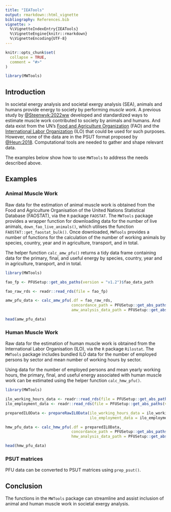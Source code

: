 ```yaml
---
title: "IEATools"
output: rmarkdown::html_vignette
bibliography: References.bib
vignette: >
  %\VignetteIndexEntry{IEATools}
  %\VignetteEngine{knitr::rmarkdown}
  %\VignetteEncoding{UTF-8}
---
```


```r
knitr::opts_chunk$set(
  collapse = TRUE,
  comment = "#>"
)
```

```r
library(MWTools)
```

## Introduction

In societal energy analysis and societal exergy analysis (SEA), 
animals and humans provide energy to society by performing _muscle work_.
A previous study by [@Steenwyk:2022ww](https://doi.org/10.1007/s41247-022-00096-z)
developed and standardized ways to estimate
muscle work contributed to society by animals and humans.
And data exist from the UN's
[Food and Agriculture Organization](https://www.fao.org/home/en) (FAO) and
the [International Labor Organization](https://www.ilo.org) (ILO)
that could be used for such purposes.
However, none of the data are in the PSUT format
proposed by 
[@Heun:2018](https://doi.org/10.1016/j.apenergy.2018.05.109).
Computational tools are needed to gather and shape relevant data.

The examples below show how to use `MWTools` to address
the needs described above.


## Examples

### Animal Muscle Work

Raw data for the estimation of animal muscle work
is obtained from the Food and Agriculture Organisation 
of the United Nations Statistical Database (FAOSTAT), 
via the `R` package `FAOSTAT`.
The `MWTools` package provides a wrapper function 
for downloading data for the number of live animals,
`down_fao_live_animals()`, which utilises the function `FAOSTAT::get_faostat_bulk()`. 
Once downloaded, `MWTools` provides a number of functions
for the calculation of the number of working animals 
by species, country, year and in agriculture, transport, and in total.

The helper function `calc_amw_pfu()` returns a tidy data frame
containing data for the primary, final, and useful energy 
by species, country, year and in agriculture, transport, and in total.

```r
library(MWTools)

fao_fp <- PFUSetup::get_abs_paths(version = "v1.2")$fao_data_path

fao_raw_rds <- readr::read_rds(file = fao_fp)

amw_pfu_data <- calc_amw_pfu(.df = fao_raw_rds,
                             concordance_path = PFUSetup::get_abs_paths()$mw_concordance_path,
                             amw_analysis_data_path = PFUSetup::get_abs_paths()$amw_analysis_data_path)

head(amw_pfu_data)
```


### Human Muscle Work

Raw data for the estimation of human muscle work
is obtained from the International Labor Organisation (ILO), 
via the `R` package `Rilostat`.
The `MWTools` package includes bundled ILO data for the number of employed persons by sector and mean number of working hours by sector.

Using data for the number of employed persons and 
mean yearly working hours,
the primary, final, and useful energy associated 
with human muscle work can be estimated 
using the helper function `calc_hmw_pfu()`.

``` r
library(MWTools)

ilo_working_hours_data <- readr::read_rds(file = PFUSetup::get_abs_paths(version = "v1.2")$ilo_working_hours_data_path)
ilo_employment_data <- readr::read_rds(file = PFUSetup::get_abs_paths(version = "v1.2")$ilo_employment_data_path)

preparedILOData <- prepareRawILOData(ilo_working_hours_data = ilo_working_hours_data,
                                     ilo_employment_data = ilo_employment_data)

hmw_pfu_data <- calc_hmw_pfu(.df = preparedILOData,
                             concordance_path = PFUSetup::get_abs_paths()$mw_concordance_path,
                             hmw_analysis_data_path = PFUSetup::get_abs_paths()$hmw_analysis_data_path)

head(hmw_pfu_data)
```


### PSUT matrices

PFU data can be converted to PSUT matrices using `prep_psut()`.


## Conclusion

The functions in the `MWTools` package can streamline and assist inclusion 
of animal and human muscle work in societal exergy analysis.
